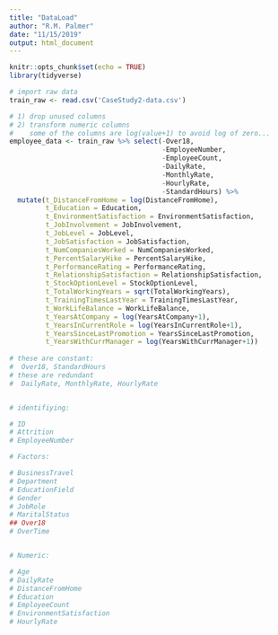```yaml
---
title: "DataLoad"
author: "R.M. Palmer"
date: "11/15/2019"
output: html_document
---
```


```r
knitr::opts_chunk$set(echo = TRUE)
library(tidyverse)
```


```r
# import raw data
train_raw <- read.csv('CaseStudy2-data.csv') 

# 1) drop unused columns
# 2) transform numeric columns
#    some of the columns are log(value+1) to avoid log of zero...
employee_data <- train_raw %>% select(-Over18,
                                      -EmployeeNumber,
                                      -EmployeeCount,
                                      -DailyRate,
                                      -MonthlyRate,
                                      -HourlyRate,
                                      -StandardHours) %>%
  mutate(t_DistanceFromHome = log(DistanceFromHome),
         t_Education = Education,
         t_EnvironmentSatisfaction = EnvironmentSatisfaction,
         t_JobInvolvement = JobInvolvement,
         t_JobLevel = JobLevel,
         t_JobSatisfaction = JobSatisfaction,
         t_NumCompaniesWorked = NumCompaniesWorked,
         t_PercentSalaryHike = PercentSalaryHike,
         t_PerformanceRating = PerformanceRating,
         t_RelationshipSatisfaction = RelationshipSatisfaction,
         t_StockOptionLevel = StockOptionLevel,
         t_TotalWorkingYears = sqrt(TotalWorkingYears),
         t_TrainingTimesLastYear = TrainingTimesLastYear,
         t_WorkLifeBalance = WorkLifeBalance,
         t_YearsAtCompany = log(YearsAtCompany+1),
         t_YearsInCurrentRole = log(YearsInCurrentRole+1),
         t_YearsSinceLastPromotion = YearsSinceLastPromotion,
         t_YearsWithCurrManager = log(YearsWithCurrManager+1))
	 
# these are constant:
#  Over18, StandardHours
# these are redundant
#  DailyRate, MonthlyRate, HourlyRate


# identifiying:

# ID
# Attrition
# EmployeeNumber

# Factors:

# BusinessTravel
# Department
# EducationField
# Gender
# JobRole
# MaritalStatus
## Over18
# OverTime


# Numeric:

# Age
# DailyRate
# DistanceFromHome
# Education
# EmployeeCount
# EnvironmentSatisfaction
# HourlyRate

```